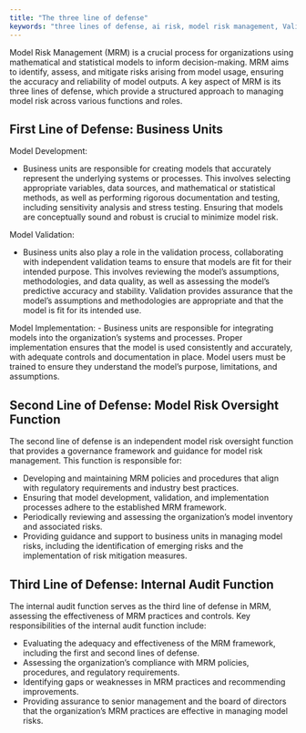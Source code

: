 ```yaml
---
title: "The three line of defense"
keywords: "three lines of defense, ai risk, model risk management, ValidMind"
---
```


Model Risk Management (MRM) is a crucial process for organizations using mathematical and statistical models to inform decision-making. MRM aims to identify, assess, and mitigate risks arising from model usage, ensuring the accuracy and reliability of model outputs. A key aspect of MRM is its three lines of defense, which provide a structured approach to managing model risk across various functions and roles.

## First Line of Defense: Business Units

Model Development:

- Business units are responsible for creating models that accurately represent the underlying systems or processes. This involves selecting appropriate variables, data sources, and mathematical or statistical methods, as well as performing rigorous documentation and testing, including sensitivity analysis and stress testing. Ensuring that models are conceptually sound and robust is crucial to minimize model risk.

Model Validation:

- Business units also play a role in the validation process, collaborating with independent validation teams to ensure that models are fit for their intended purpose. This involves reviewing the model's assumptions, methodologies, and data quality, as well as assessing the model's predictive accuracy and stability. Validation provides assurance that the model's assumptions and methodologies are appropriate and that the model is fit for its intended use.

Model Implementation:
- Business units are responsible for integrating models into the organization's systems and processes. Proper implementation ensures that the model is used consistently and accurately, with adequate controls and documentation in place. Model users must be trained to ensure they understand the model's purpose, limitations, and assumptions.

## Second Line of Defense: Model Risk Oversight Function

The second line of defense is an independent model risk oversight function that provides a governance framework and guidance for model risk management. This function is responsible for:

- Developing and maintaining MRM policies and procedures that align with regulatory requirements and industry best practices.
- Ensuring that model development, validation, and implementation processes adhere to the established MRM framework.
- Periodically reviewing and assessing the organization's model inventory and associated risks.
- Providing guidance and support to business units in managing model risks, including the identification of emerging risks and the implementation of risk mitigation measures.

## Third Line of Defense: Internal Audit Function

The internal audit function serves as the third line of defense in MRM, assessing the effectiveness of MRM practices and controls. Key responsibilities of the internal audit function include:

- Evaluating the adequacy and effectiveness of the MRM framework, including the first and second lines of defense.
- Assessing the organization's compliance with MRM policies, procedures, and regulatory requirements.
- Identifying gaps or weaknesses in MRM practices and recommending improvements.
- Providing assurance to senior management and the board of directors that the organization's MRM practices are effective in managing model risks.
